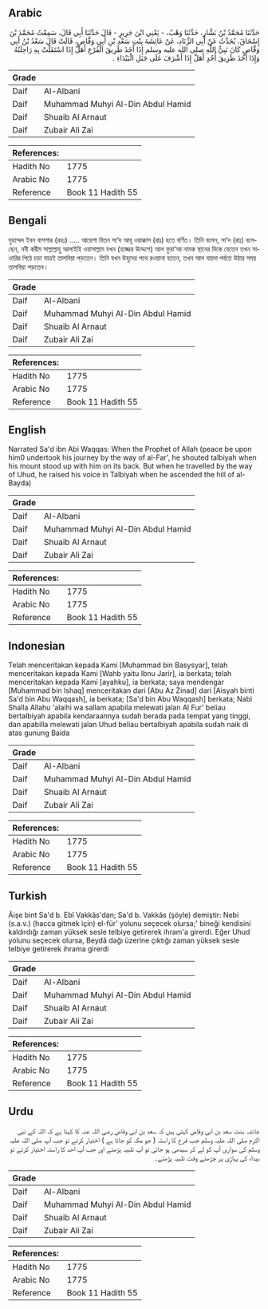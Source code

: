 ## Arabic


<div dir="rtl" lang="ar" style={{fontSize:'larger',backgroundColor:'#f8f9fa',padding:20}}>
حَدَّثَنَا مُحَمَّدُ بْنُ بَشَّارٍ، حَدَّثَنَا وَهْبٌ، - يَعْنِي ابْنَ جَرِيرٍ - قَالَ حَدَّثَنَا أَبِي قَالَ، سَمِعْتُ مُحَمَّدَ بْنَ إِسْحَاقَ، يُحَدِّثُ عَنْ أَبِي الزِّنَادِ، عَنْ عَائِشَةَ بِنْتِ سَعْدِ بْنِ أَبِي وَقَّاصٍ، قَالَتْ قَالَ سَعْدُ بْنُ أَبِي وَقَّاصٍ كَانَ نَبِيُّ اللَّهِ صلى الله عليه وسلم إِذَا أَخَذَ طَرِيقَ الْفُرْعِ أَهَلَّ إِذَا اسْتَقَلَّتْ بِهِ رَاحِلَتُهُ وَإِذَا أَخَذَ طَرِيقَ أُحُدٍ أَهَلَّ إِذَا أَشْرَفَ عَلَى جَبَلِ الْبَيْدَاءِ ‏.‏
</div>
<div style={{backgroundColor:'#f8f9fa',padding:20, marginBottom: 10}}><table> <thead> <tr> <th>Grade</th> <th></th> </tr> </thead> <tbody> <tr><td>Daif</td><td>Al-Albani</td></tr><tr><td>Daif</td><td>Muhammad Muhyi Al-Din Abdul Hamid</td></tr><tr><td>Daif</td><td>Shuaib Al Arnaut</td></tr><tr><td>Daif</td><td>Zubair Ali Zai</td></tr></tbody></table><table> <thead> <tr> <th>References:</th> <th></th> </tr> </thead> <tbody><tr><td>Hadith No</td><td>1775</td></tr><tr><td>Arabic No</td><td>1775</td></tr><tr><td>Reference</td><td>Book 11 Hadith 55</td></tr></tbody></table></div>

## Bengali


<div dir="ltr" lang="bn" style={{fontSize:'larger',backgroundColor:'#f8f9fa',padding:20}}>
মুহাম্মদ ইবন বাশশার (রহঃ) ..... আয়েশা বিতন সা‘দ আবূ ওয়াক্কাস (রাঃ) হতে বর্ণিত। তিনি বলেন, সা‘দ (রাঃ) বলেছেন, নবী করীম সাল্লাল্লাহু আলাইহি ওয়াসাল্লাম যখন (হজ্জের উদ্দেশে) আল ফুরা‘আ নামক স্থানের দিকে যেতেন তখন সাওারির পিঠে চড়া মাত্রই তালবিয়া পড়তেন। তিনি যখন উহুদের পথে রওয়ানা হতেন, তখন আল বায়দা পর্বতে উঠার সময় তালবিয়া পড়তেন।
</div>
<div style={{backgroundColor:'#f8f9fa',padding:20, marginBottom: 10}}><table> <thead> <tr> <th>Grade</th> <th></th> </tr> </thead> <tbody> <tr><td>Daif</td><td>Al-Albani</td></tr><tr><td>Daif</td><td>Muhammad Muhyi Al-Din Abdul Hamid</td></tr><tr><td>Daif</td><td>Shuaib Al Arnaut</td></tr><tr><td>Daif</td><td>Zubair Ali Zai</td></tr></tbody></table><table> <thead> <tr> <th>References:</th> <th></th> </tr> </thead> <tbody><tr><td>Hadith No</td><td>1775</td></tr><tr><td>Arabic No</td><td>1775</td></tr><tr><td>Reference</td><td>Book 11 Hadith 55</td></tr></tbody></table></div>

## English


<div dir="ltr" lang="en" style={{fontSize:'larger',backgroundColor:'#f8f9fa',padding:20}}>
Narrated Sa'd ibn Abi Waqqas: When the Prophet of Allah (peace be upon him0 undertook his journey by the way of al-Far', he shouted talbiyah when his mount stood up with him on its back. But when he travelled by the way of Uhud, he raised his voice in Talbiyah when he ascended the hill of al-Bayda)
</div>
<div style={{backgroundColor:'#f8f9fa',padding:20, marginBottom: 10}}><table> <thead> <tr> <th>Grade</th> <th></th> </tr> </thead> <tbody> <tr><td>Daif</td><td>Al-Albani</td></tr><tr><td>Daif</td><td>Muhammad Muhyi Al-Din Abdul Hamid</td></tr><tr><td>Daif</td><td>Shuaib Al Arnaut</td></tr><tr><td>Daif</td><td>Zubair Ali Zai</td></tr></tbody></table><table> <thead> <tr> <th>References:</th> <th></th> </tr> </thead> <tbody><tr><td>Hadith No</td><td>1775</td></tr><tr><td>Arabic No</td><td>1775</td></tr><tr><td>Reference</td><td>Book 11 Hadith 55</td></tr></tbody></table></div>

## Indonesian


<div dir="ltr" lang="id" style={{fontSize:'larger',backgroundColor:'#f8f9fa',padding:20}}>
Telah menceritakan kepada Kami [Muhammad bin Basysyar], telah menceritakan kepada Kami [Wahb yaitu Ibnu Jarir], ia berkata; telah menceritakan kepada Kami [ayahku], ia berkata; saya mendengar [Muhammad bin Ishaq] menceritakan dari [Abu Az Zinad] dari [Aisyah binti Sa'd bin Abu Waqqash], ia berkata; [Sa'd bin Abu Waqqash] berkata; Nabi Shalla Allahu 'alaihi wa sallam apabila melewati jalan Al Fur' beliau bertalbiyah apabila kendaraannya sudah berada pada tempat yang tinggi, dan apabilla melewati jalan Uhud beliau bertalbiyah apabila sudah naik di atas gunung Baida
</div>
<div style={{backgroundColor:'#f8f9fa',padding:20, marginBottom: 10}}><table> <thead> <tr> <th>Grade</th> <th></th> </tr> </thead> <tbody> <tr><td>Daif</td><td>Al-Albani</td></tr><tr><td>Daif</td><td>Muhammad Muhyi Al-Din Abdul Hamid</td></tr><tr><td>Daif</td><td>Shuaib Al Arnaut</td></tr><tr><td>Daif</td><td>Zubair Ali Zai</td></tr></tbody></table><table> <thead> <tr> <th>References:</th> <th></th> </tr> </thead> <tbody><tr><td>Hadith No</td><td>1775</td></tr><tr><td>Arabic No</td><td>1775</td></tr><tr><td>Reference</td><td>Book 11 Hadith 55</td></tr></tbody></table></div>

## Turkish


<div dir="ltr" lang="tr" style={{fontSize:'larger',backgroundColor:'#f8f9fa',padding:20}}>
Âişe bint Sa'd b. Ebî Vakkâs'dan; Sa'd b. Vakkâs (şöyle) demiştir: Nebi (s.a.v.) (hacca gitmek için) el-für’ yolunu seçecek olursa;' bineği kendisini kaldırdığı zaman yüksek sesle telbiye getirerek ihram'a girerdi. Eğer Uhud yolunu seçecek olursa, Beydâ dağı üzerine çıktığı zaman yüksek sesle telbiye getirerek ihrama girerdi
</div>
<div style={{backgroundColor:'#f8f9fa',padding:20, marginBottom: 10}}><table> <thead> <tr> <th>Grade</th> <th></th> </tr> </thead> <tbody> <tr><td>Daif</td><td>Al-Albani</td></tr><tr><td>Daif</td><td>Muhammad Muhyi Al-Din Abdul Hamid</td></tr><tr><td>Daif</td><td>Shuaib Al Arnaut</td></tr><tr><td>Daif</td><td>Zubair Ali Zai</td></tr></tbody></table><table> <thead> <tr> <th>References:</th> <th></th> </tr> </thead> <tbody><tr><td>Hadith No</td><td>1775</td></tr><tr><td>Arabic No</td><td>1775</td></tr><tr><td>Reference</td><td>Book 11 Hadith 55</td></tr></tbody></table></div>

## Urdu


<div dir="rtl" lang="ur" style={{fontSize:'larger',backgroundColor:'#f8f9fa',padding:20}}>
عائشہ بنت سعد بن ابی وقاص کہتی ہیں کہ سعد بن ابی وقاص رضی اللہ عنہ کا کہنا ہے کہ اللہ کے نبی اکرم صلی اللہ علیہ وسلم جب فرع کا راستہ ( جو مکہ کو جاتا ہے ) اختیار کرتے تو جب آپ صلی اللہ علیہ وسلم کی سواری آپ کو لے کر سیدھی ہو جاتی تو آپ تلبیہ پڑھتے اور جب آپ احد کا راستہ اختیار کرتے تو بیداء کی پہاڑی پر چڑھتے وقت تلبیہ پڑھتے۔
</div>
<div style={{backgroundColor:'#f8f9fa',padding:20, marginBottom: 10}}><table> <thead> <tr> <th>Grade</th> <th></th> </tr> </thead> <tbody> <tr><td>Daif</td><td>Al-Albani</td></tr><tr><td>Daif</td><td>Muhammad Muhyi Al-Din Abdul Hamid</td></tr><tr><td>Daif</td><td>Shuaib Al Arnaut</td></tr><tr><td>Daif</td><td>Zubair Ali Zai</td></tr></tbody></table><table> <thead> <tr> <th>References:</th> <th></th> </tr> </thead> <tbody><tr><td>Hadith No</td><td>1775</td></tr><tr><td>Arabic No</td><td>1775</td></tr><tr><td>Reference</td><td>Book 11 Hadith 55</td></tr></tbody></table></div>